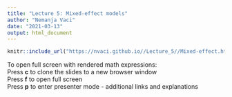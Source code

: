 ```yaml
---
title: "Lecture 5: Mixed-effect models"
author: "Nemanja Vaci"
date: "2021-03-13"
output: html_document
---
```


```r
knitr::include_url("https://nvaci.github.io//Lecture_5//Mixed-effect.html#1")
```

To open full screen with rendered math expressions: </br>
Press __c__ to clone the slides to a new browser window</br>
Press __f__ to open full screen</br>
Press __p__ to enter presenter mode - additional links and explanations